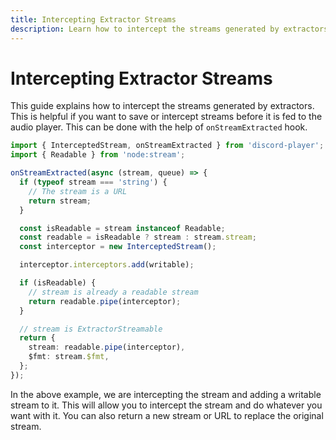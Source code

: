 ```yaml
---
title: Intercepting Extractor Streams
description: Learn how to intercept the streams generated by extractors.
---
```


# Intercepting Extractor Streams

This guide explains how to intercept the streams generated by extractors. This is helpful if you want to save or intercept streams before it is fed to the audio player. This can be done with the help of `onStreamExtracted` hook.

```ts
import { InterceptedStream, onStreamExtracted } from 'discord-player';
import { Readable } from 'node:stream';

onStreamExtracted(async (stream, queue) => {
  if (typeof stream === 'string') {
    // The stream is a URL
    return stream;
  }

  const isReadable = stream instanceof Readable;
  const readable = isReadable ? stream : stream.stream;
  const interceptor = new InterceptedStream();

  interceptor.interceptors.add(writable);

  if (isReadable) {
    // stream is already a readable stream
    return readable.pipe(interceptor);
  }

  // stream is ExtractorStreamable
  return {
    stream: readable.pipe(interceptor),
    $fmt: stream.$fmt,
  };
});
```

In the above example, we are intercepting the stream and adding a writable stream to it. This will allow you to intercept the stream and do whatever you want with it. You can also return a new stream or URL to replace the original stream.
